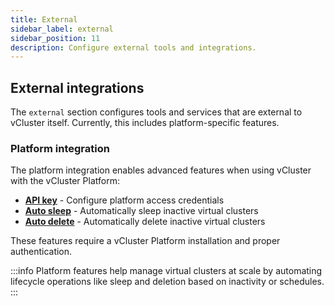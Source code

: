 ```yaml
---
title: External
sidebar_label: external
sidebar_position: 11
description: Configure external tools and integrations.
---
```


## External integrations

The `external` section configures tools and services that are external to vCluster itself. Currently, this includes platform-specific features.

### Platform integration

The platform integration enables advanced features when using vCluster with the vCluster Platform:

- **[API key](./platform/api-key.mdx)** - Configure platform access credentials
- **[Auto sleep](./platform/auto-sleep.mdx)** - Automatically sleep inactive virtual clusters
- **[Auto delete](./platform/auto-delete.mdx)** - Automatically delete inactive virtual clusters

These features require a vCluster Platform installation and proper authentication.

:::info
Platform features help manage virtual clusters at scale by automating lifecycle operations like sleep and deletion based on inactivity or schedules.
:::
